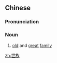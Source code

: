 ==Chinese==
{{zh-forms}}

===Pronunciation===
{{zh-pron
|m=shìzú
|c=sai3 zuk6
|mn=qz,xm:sè-cho̍k/zz:sì-cho̍k
|cat=n
}}

===Noun===
{{zh-noun}}

# [[old]] and [[great]] [[family]]

[[zh:世族]]